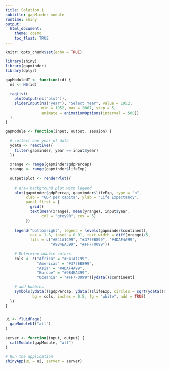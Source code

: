 ```yaml
---
title: Solution 1
subtitle: gapMinder module
runtime: shiny
output: 
  html_document:
    theme: cosmo
    toc_float: TRUE
---
```


```r
knitr::opts_chunk$set(echo = TRUE)
```

```r
library(shiny)
library(gapminder)
library(dplyr)

gapModuleUI <- function(id) {
  ns <- NS(id)
  
  tagList(
    plotOutput(ns("plot")),
    sliderInput(ns("year"), "Select Year", value = 1952, 
                min = 1952, max = 2007, step = 5,  
                animate = animationOptions(interval = 500))
  )
}

gapModule <- function(input, output, session) {
  
  # collect one year of data
  ydata <- reactive({
    filter(gapminder, year == input$year)
  })
  
  xrange <- range(gapminder$gdpPercap)
  yrange <- range(gapminder$lifeExp)
  
  output$plot <- renderPlot({
    
    # draw background plot with legend
    plot(gapminder$gdpPercap, gapminder$lifeExp, type = "n", 
         xlab = "GDP per capita", ylab = "Life Expectancy", 
         panel.first = {
           grid()
           text(mean(xrange), mean(yrange), input$year, 
                col = "grey90", cex = 5)
         })
    
    legend("bottomright", legend = levels(gapminder$continent), 
           cex = 1.3, inset = 0.01, text.width = diff(xrange)/5,
           fill = c("#E41A1C99", "#377EB899", "#4DAF4A99", 
                    "#984EA399", "#FF7F0099"))
    
    # Determine bubble colors
    cols <- c("Africa" = "#E41A1C99",
              "Americas" = "#377EB899",
              "Asia" = "#4DAF4A99",
              "Europe" = "#984EA399",
              "Oceania" = "#FF7F0099")[ydata()$continent]
    
    # add bubbles
    symbols(ydata()$gdpPercap, ydata()$lifeExp, circles = sqrt(ydata()$pop),
            bg = cols, inches = 0.5, fg = "white", add = TRUE)
  })
}


ui <- fluidPage(
  gapModuleUI("all")
)

server <- function(input, output) {
  callModule(gapModule, "all")
}

# Run the application 
shinyApp(ui = ui, server = server)
```